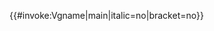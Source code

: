 <includeonly>{{#invoke:Vgname|main|italic=no|bracket=no}}</includeonly><noinclude>
{{Documentation|Template:Vgname/doc}}
</noinclude>